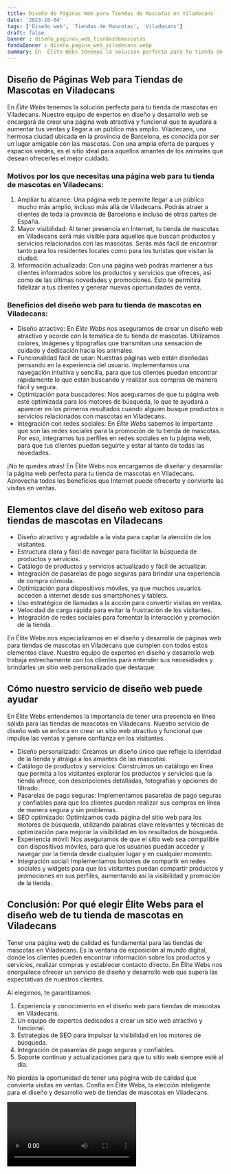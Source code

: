```yaml
---
title: Diseño de Páginas Web para Tiendas de Mascotas en Viladecans
date: '2023-10-04'
tags: ['Diseño web', 'Tiendas de Mascotas', 'Viladecans']
draft: false
banner : diseño_paginas_web_tiendasdemascotas
fondoBanner : diseño_pagina_web_viladecans.webp
summary: En  Élite Webs tenemos la solución perfecta para tu tienda de mascotas en Viladecans. Nuestro equipo de expertos en diseño y desarrollo web se encargará de crear una página web atractiva y funcional que te ayudará a aumentar tus ventas y llegar a un público más amplio. Viladecans, una hermosa ciudad ubicada en la provincia de Barcelona, es conocida por ser un lugar amigable con las mascotas. Con una amplia oferta de parques y espacios verdes, es el sitio ideal para aquellos amantes de los animales que desean ofrecerles el mejor cuidado.
---
```


## Diseño de Páginas Web para Tiendas de Mascotas en Viladecans

En  *Élite Webs* tenemos la solución perfecta para tu tienda de mascotas en Viladecans. Nuestro equipo de expertos en diseño y desarrollo web se encargará de crear una página web atractiva y funcional que te ayudará a aumentar tus ventas y llegar a un público más amplio. Viladecans, una hermosa ciudad ubicada en la provincia de Barcelona, es conocida por ser un lugar amigable con las mascotas. Con una amplia oferta de parques y espacios verdes, es el sitio ideal para aquellos amantes de los animales que desean ofrecerles el mejor cuidado.

### Motivos por los que necesitas una página web para tu tienda de mascotas en Viladecans:

1. Ampliar tu alcance: Una página web te permite llegar a un público mucho más amplio, incluso más allá de Viladecans. Podrás atraer a clientes de toda la provincia de Barcelona e incluso de otras partes de España.
2. Mayor visibilidad: Al tener presencia en Internet, tu tienda de mascotas en Viladecans será más visible para aquellos que buscan productos y servicios relacionados con las mascotas. Serás más fácil de encontrar tanto para los residentes locales como para los turistas que visitan la ciudad.
3. Información actualizada: Con una página web podrás mantener a tus clientes informados sobre los productos y servicios que ofreces, así como de las últimas novedades y promociones. Esto te permitirá fidelizar a tus clientes y generar nuevas oportunidades de venta.

### Beneficios del diseño web para tu tienda de mascotas en Viladecans:

- Diseño atractivo: En *Élite Webs* nos aseguramos de crear un diseño web atractivo y acorde con la temática de tu tienda de mascotas. Utilizamos colores, imágenes y tipografías que transmitan una sensación de cuidado y dedicación hacia los animales.
- Funcionalidad fácil de usar: Nuestras páginas web están diseñadas pensando en la experiencia del usuario. Implementamos una navegación intuitiva y sencilla, para que tus clientes puedan encontrar rápidamente lo que están buscando y realizar sus compras de manera fácil y segura.
- Optimización para buscadores: Nos aseguramos de que tu página web esté optimizada para los motores de búsqueda, lo que te ayudará a aparecer en los primeros resultados cuando alguien busque productos o servicios relacionados con mascotas en Viladecans.
- Integración con redes sociales: En *Élite Webs* sabemos lo importante que son las redes sociales para la promoción de tu tienda de mascotas. Por eso, integramos tus perfiles en redes sociales en tu página web, para que tus clientes puedan seguirte y estar al tanto de todas las novedades.

¡No te quedes atrás! En Élite Webs nos encargamos de diseñar y desarrollar la página web perfecta para tu tienda de mascotas en Viladecans. Aprovecha todos los beneficios que Internet puede ofrecerte y convierte las visitas en ventas.

<GifSeo />

<Cta />

## Elementos clave del diseño web exitoso para tiendas de mascotas en Viladecans

- Diseño atractivo y agradable a la vista para captar la atención de los visitantes.
- Estructura clara y fácil de navegar para facilitar la búsqueda de productos y servicios.
- Catálogo de productos y servicios actualizado y fácil de actualizar.
- Integración de pasarelas de pago seguras para brindar una experiencia de compra cómoda.
- Optimización para dispositivos móviles, ya que muchos usuarios acceden a internet desde sus smartphones y tablets.
- Uso estratégico de llamadas a la acción para convertir visitas en ventas.
- Velocidad de carga rápida para evitar la frustración de los visitantes.
- Integración de redes sociales para fomentar la interacción y promoción de la tienda.

En Élite Webs nos especializamos en el diseño y desarrollo de páginas web para tiendas de mascotas en Viladecans que cumplen con todos estos elementos clave. Nuestro equipo de expertos en diseño y desarrollo web trabaja estrechamente con los clientes para entender sus necesidades y brindarles un sitio web personalizado que destaque.

## Cómo nuestro servicio de diseño web puede ayudar

En Élite Webs entendemos la importancia de tener una presencia en línea sólida para las tiendas de mascotas en Viladecans. Nuestro servicio de diseño web se enfoca en crear un sitio web atractivo y funcional que impulse las ventas y genere confianza en los visitantes.

- Diseño personalizado: Creamos un diseño único que refleje la identidad de la tienda y atraiga a los amantes de las mascotas.
- Catálogo de productos y servicios: Construimos un catálogo en línea que permita a los visitantes explorar los productos y servicios que la tienda ofrece, con descripciones detalladas, fotografías y opciones de filtrado.
- Pasarelas de pago seguras: Implementamos pasarelas de pago seguras y confiables para que los clientes puedan realizar sus compras en línea de manera segura y sin problemas.
- SEO optimizado: Optimizamos cada página del sitio web para los motores de búsqueda, utilizando palabras clave relevantes y técnicas de optimización para mejorar la visibilidad en los resultados de búsqueda.
- Experiencia móvil: Nos aseguramos de que el sitio web sea compatible con dispositivos móviles, para que los usuarios puedan acceder y navegar por la tienda desde cualquier lugar y en cualquier momento.
- Integración social: Implementamos botones de compartir en redes sociales y widgets para que los visitantes puedan compartir productos y promociones en sus perfiles, aumentando así la visibilidad y promoción de la tienda.

## Conclusión: Por qué elegir Élite Webs para el diseño web de tu tienda de mascotas en Viladecans

Tener una página web de calidad es fundamental para las tiendas de mascotas en Viladecans. Es la ventana de exposición al mundo digital, donde los clientes pueden encontrar información sobre los productos y servicios, realizar compras y establecer contacto directo. En Élite Webs nos enorgullece ofrecer un servicio de diseño y desarrollo web que supera las expectativas de nuestros clientes.

Al elegirnos, te garantizamos:

1. Experiencia y conocimiento en el diseño web para tiendas de mascotas en Viladecans.
2. Un equipo de expertos dedicados a crear un sitio web atractivo y funcional.
3. Estrategias de SEO para impulsar la visibilidad en los motores de búsqueda.
4. Integración de pasarelas de pago seguras y confiables.
5. Soporte continuo y actualizaciones para que tu sitio web siempre esté al día.

No pierdas la oportunidad de tener una página web de calidad que convierta visitas en ventas. Confía en Élite Webs, la elección inteligente para el diseño y desarrollo web de tiendas de mascotas en Viladecans.

<Video />

<CtaBot job='Tiendas de Mascotas' city='Viladecans'/>

<Gmaps query='Viladecans+españa+maps' />